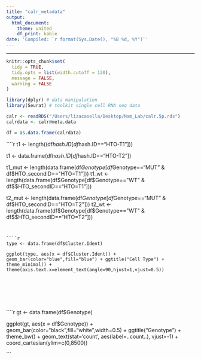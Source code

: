 ```yaml
---
title: "calr_metadata"
output:
  html_document:
    theme: united
    df_print: kable
date: 'Compiled: `r format(Sys.Date(), "%B %d, %Y")`'
---
```

***

```r
knitr::opts_chunk$set(
  tidy = TRUE,
  tidy.opts = list(width.cutoff = 120),
  message = FALSE,
  warning = FALSE
)
```


```r
library(dplyr) # data manipulation
library(Seurat) # toolkit single cell RNA seq data

calr <- readRDS("/Users/lizacasella/Desktop/Nam_Lab/calr.5p.rds")
calrdata <- calr@meta.data

df = as.data.frame(calrdata)

```


````r

t1 <- length((df$hash.ID[df$hash.ID=="HTO-T1"]))

t1 <- data.frame(df$hash.ID[df$hash.ID=="HTO-T2"])

t1_mut <- length(data.frame(df$Genotype[df$Genotype=="MUT" & df$HTO_secondID=="HTO=T1"]))
t1_wt <- length(data.frame(df$Genotype[df$Genotype=="WT" & df$$HTO_secondID=="HTO=T1"]))

t2_mut <- length(data.frame(df$Genotype[df$Genotype=="MUT" & df$HTO_secondID=="HTO=T2"]))
t2_wt <- length(data.frame(df$Genotype[df$Genotype=="WT" & df$$HTO_secondID=="HTO=T2"]))


```


````r


type <- data.frame(df$Cluster.Ident)

ggplot(type, aes(x = df$Cluster.Ident)) + geom_bar(color="blue",fill="blue") + ggtitle("Cell Type") + theme_minimal() + theme(axis.text.x=element_text(angle=90,hjust=1,vjust=0.5)) 







```

````r

gt <- data.frame(df$Genotype)

ggplot(gt, aes(x = df$Genotype)) + geom_bar(color="black",fill="white",width=0.5) + ggtitle("Genotype") + theme_bw() + geom_text(stat='count', aes(label=..count..), vjust=-1) + coord_cartesian(ylim=c(0,8500))
  



```






